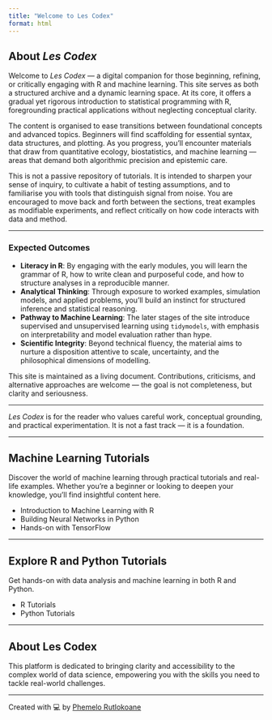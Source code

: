 ```yaml
---
title: "Welcome to Les Codex"
format: html
---
```


## About *Les Codex*

Welcome to *Les Codex* — a digital companion for those beginning, refining, or critically engaging with R and machine learning. This site serves as both a structured archive and a dynamic learning space. At its core, it offers a gradual yet rigorous introduction to statistical programming with R, foregrounding practical applications without neglecting conceptual clarity.

The content is organised to ease transitions between foundational concepts and advanced topics. Beginners will find scaffolding for essential syntax, data structures, and plotting. As you progress, you’ll encounter materials that draw from quantitative ecology, biostatistics, and machine learning — areas that demand both algorithmic precision and epistemic care.

This is not a passive repository of tutorials. It is intended to sharpen your sense of inquiry, to cultivate a habit of testing assumptions, and to familiarise you with tools that distinguish signal from noise. You are encouraged to move back and forth between the sections, treat examples as modifiable experiments, and reflect critically on how code interacts with data and method.

------------------------------------------------------------------------

### Expected Outcomes

-   **Literacy in R**: By engaging with the early modules, you will learn the grammar of R, how to write clean and purposeful code, and how to structure analyses in a reproducible manner.
-   **Analytical Thinking**: Through exposure to worked examples, simulation models, and applied problems, you’ll build an instinct for structured inference and statistical reasoning.
-   **Pathway to Machine Learning**: The later stages of the site introduce supervised and unsupervised learning using `tidymodels`, with emphasis on interpretability and model evaluation rather than hype.
-   **Scientific Integrity**: Beyond technical fluency, the material aims to nurture a disposition attentive to scale, uncertainty, and the philosophical dimensions of modelling.

This site is maintained as a living document. Contributions, criticisms, and alternative approaches are welcome — the goal is not completeness, but clarity and seriousness.

------------------------------------------------------------------------

*Les Codex* is for the reader who values careful work, conceptual grounding, and practical experimentation. It is not a fast track — it is a foundation.

------------------------------------------------------------------------

## Machine Learning Tutorials

Discover the world of machine learning through practical tutorials and real-life examples. Whether you're a beginner or looking to deepen your knowledge, you'll find insightful content here.

-   Introduction to Machine Learning with R
-   Building Neural Networks in Python
-   Hands-on with TensorFlow

------------------------------------------------------------------------

## Explore R and Python Tutorials

Get hands-on with data analysis and machine learning in both R and Python.

-   R Tutorials
-   Python Tutorials

------------------------------------------------------------------------

## About Les Codex

This platform is dedicated to bringing clarity and accessibility to the complex world of data science, empowering you with the skills you need to tackle real-world challenges.

------------------------------------------------------------------------

<footer>

<p>Created with 💻 by <a href="https://github.com/Phemelo-R">Phemelo Rutlokoane</a></p>

</footer>
